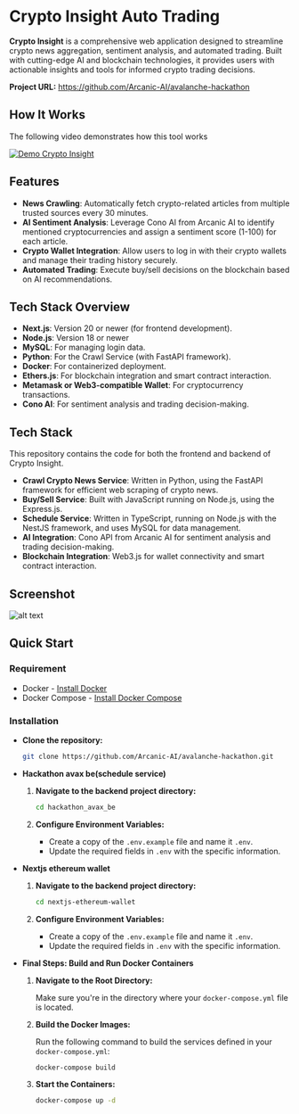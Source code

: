 # Crypto Insight Auto Trading

**Crypto Insight** is a comprehensive web application designed to streamline crypto news aggregation, sentiment analysis, and automated trading. Built with cutting-edge AI and blockchain technologies, it provides users with actionable insights and tools for informed crypto trading decisions.

**Project URL:** https://github.com/Arcanic-AI/avalanche-hackathon

## How It Works
The following video demonstrates how this tool works

[![Demo Crypto Insight](https://img.youtube.com/vi/00ECPl8Jz84/0.jpg)](https://youtu.be/00ECPl8Jz84 "Demo Crypto Insight")

## Features

- **News Crawling**: Automatically fetch crypto-related articles from multiple trusted sources every 30 minutes.
- **AI Sentiment Analysis**: Leverage Cono AI from Arcanic AI to identify mentioned cryptocurrencies and assign a sentiment score (1-100) for each article.
- **Crypto Wallet Integration**: Allow users to log in with their crypto wallets and manage their trading history securely.
- **Automated Trading**: Execute buy/sell decisions on the blockchain based on AI recommendations.

## Tech Stack Overview

- **Next.js**: Version 20 or newer (for frontend development).
- **Node.js**: Version 18 or newer 
- **MySQL**: For managing login data.
- **Python**: For the Crawl Service (with FastAPI framework).
- **Docker**: For containerized deployment.
- **Ethers.js**: For blockchain integration and smart contract interaction.
- **Metamask or Web3-compatible Wallet**: For cryptocurrency transactions.
- **Cono AI**: For sentiment analysis and trading decision-making.

## Tech Stack

This repository contains the code for both the frontend and backend of Crypto Insight.

- **Crawl Crypto News Service**: Written in Python, using the FastAPI framework for efficient web scraping of crypto news.
- **Buy/Sell Service**: Built with JavaScript running on Node.js, using the Express.js.
- **Schedule Service**: Written in TypeScript, running on Node.js with the NestJS framework, and uses MySQL for data management.
- **AI Integration**: Cono API from Arcanic AI for sentiment analysis and trading decision-making.
- **Blockchain Integration**: Web3.js for wallet connectivity and smart contract interaction.

## Screenshot
![alt text](image.png) 

## Quick Start
### Requirement
- Docker - [Install Docker](https://docs.docker.com/get-docker/)
- Docker Compose - [Install Docker Compose](https://docs.docker.com/compose/install/)
### Installation
- **Clone the repository:**

   ```bash
   git clone https://github.com/Arcanic-AI/avalanche-hackathon.git
   ```

- **Hackathon avax be(schedule service)**
   
    1. **Navigate to the backend project directory:**

        ```bash
        cd hackathon_avax_be
        ```
    2. **Configure Environment Variables:**

        - Create a copy of the `.env.example` file and name it `.env`.
        - Update the required fields in `.env` with the specific information.

- **Nextjs ethereum wallet** 
   
    1. **Navigate to the backend project directory:**

        ```bash
        cd nextjs-ethereum-wallet
        ```
    2. **Configure Environment Variables:**

        - Create a copy of the `.env.example` file and name it `.env`.
        - Update the required fields in `.env` with the specific information.

- **Final Steps: Build and Run Docker Containers**

    1. **Navigate to the Root Directory:**
    
       Make sure you're in the directory where your `docker-compose.yml` file is located.

    2. **Build the Docker Images:**
    
       Run the following command to build the services defined in your `docker-compose.yml`:

        ```bash
        docker-compose build
        ```
    3. **Start the Containers:**
        ```bash
       docker-compose up -d
       ```

